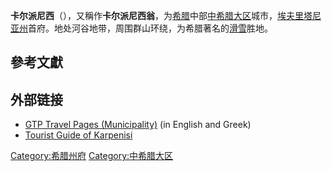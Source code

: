 {{Infobox Greek Dimos
 |name = 卡尔派尼西
 |name_local = Καρπενήσι 
|image_map = 2011 Dimos Karpenisiou.png
 |periph = [[中希腊大区|中希腊大区]]
|prefec         = [[埃夫里塔尼亚州|埃夫里塔尼亚州]]
|pop_municipality   = 18449
|area_municipality  = 924.1
|pop_municunit   = 9390
|area_municunit  = 250.9
|pop_community   = 6775
 |population_as_of = 2001
 |elevation = 960
 |lat_deg = 38
 |lat_min = 55
 |lon_deg = 21
 |lon_min = 47
 |postal_code = 361 00
 |area_code = 22370
 |licence = ΚΗ
 |mayor = Vasilios Karbas
 |website = [http://www.karpenissi.gr www.karpenissi.gr]
 |image_skyline      = Karpenisi 3.jpg
 |caption_skyline    = 
 |city_flag          = 
 |city_seal          = 
 |districts          = 
 |party              = 
 |since              = 
 |elevation_min      = 
 |elevation_max      = 
}}
'''卡尔派尼西'''（{{lang-el|Καρπενήσι}}），又稱作'''卡尔派尼西翁'''，为[[希腊|希腊]]中部[[中希腊大区|中希腊大区]]城市，[[埃夫里塔尼亚州|埃夫里塔尼亚州]]首府。地处河谷地带，周围群山环绕，为希腊著名的[[滑雪|滑雪]]胜地。

== 參考文獻 ==
{{reflist}}

==外部链接==
*[https://web.archive.org/web/20050228224841/http://www.gtp.gr/LocPage.asp?id=4798 GTP Travel Pages (Municipality)] (in English and Greek)
*[http://karpenisi.touristikosodigos.gr  Tourist Guide of Karpenisi] {{Wayback|url=http://karpenisi.touristikosodigos.gr/ |date=20161224215459 }}
{{希腊各州首府}}
{{希腊小作品}}
[[Category:希腊州府|Category:希腊州府]]
[[Category:中希腊大区|Category:中希腊大区]]